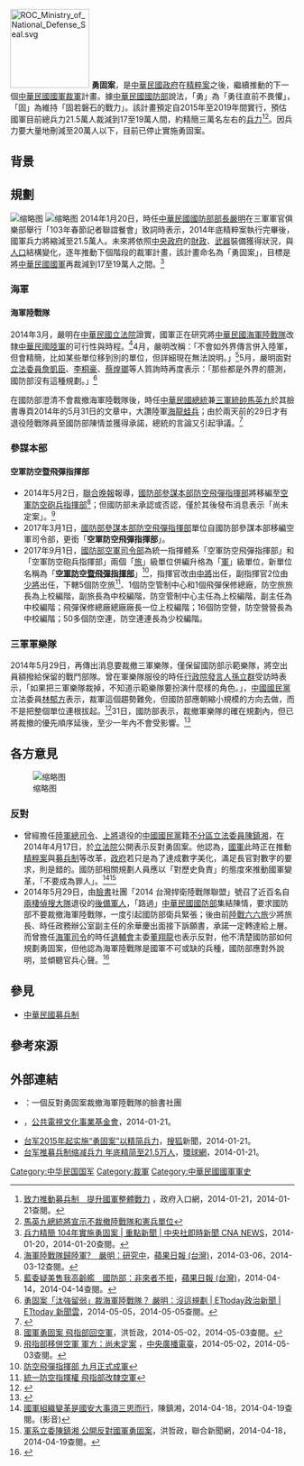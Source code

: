 {{expand|time=2014-01-21T15:40:48+00:00}}
[[File:ROC_Ministry_of_National_Defense_Seal.svg|140px]]
'''勇固案'''，是[[中華民國政府|中華民國政府]]在[[精粹案|精粹案]]之後，繼續推動的下一個[[中華民國國軍|中華民國國軍]][[裁軍|裁軍]]計畫。據[[中華民國國防部|中華民國國防部]]說法，「勇」為「勇往直前不畏懼」，「固」為維持「固若磐石的戰力」。該計畫預定自2015年至2019年間實行，預估國軍目前總兵力21.5萬人裁減到17至19萬人間，約精簡三萬名左右的[[兵力|兵力]]<ref>[http://www.gov.tw/newscenter/pages/detail.aspx?page=357e6247-fe8c-42b4-abc4-d369d801cd1c.aspx 致力推動募兵制　提升國軍整體戰力] {{Wayback|url=http://www.gov.tw/newscenter/pages/detail.aspx?page=357e6247-fe8c-42b4-abc4-d369d801cd1c.aspx |date=20140203003530 }}，政府入口網，2014-01-21，2014-01-21查閱。{{zh-tw}}</ref><ref>[http://www.epochtimes.com/b5/14/6/7/n4173322.htm 馬英九總統將宣示不裁撤陸戰隊和憲兵單位]</ref>。因兵力要大量地刪減至20萬人以下，目前已停止實施勇固案。

== 背景 ==
{{main|精粹案}}

== 規劃 ==
[[File:Soldiers_Stand_by_beside_Reviewing_Stand_20131012.jpg|缩略图]]
[[File:Yen_Ming.jpg|缩略图]]
2014年1月20日，時任[[中華民國國防部部長|中華民國國防部部長]][[嚴明_(台灣)|嚴明]]在三軍軍官俱樂部舉行「103年春節記者聯誼餐會」致詞時表示，2014年底精粹案執行完畢後，國軍兵力將縮減至21.5萬人。未來將依照[[中華民國政府|中央政府]]的[[財政|財政]]、[[中華民國軍事#國防支出及國防產業|武器]]裝備獲得狀況，與[[臺灣人口|人口]]結構變化，逐年推動下個階段的裁軍計畫，該計畫命名為「勇固案」，目標是將[[中華民國國軍|中華民國國軍]]再裁減到17至19萬人之間。<ref>[http://www.cna.com.tw/news/firstnews/201401200043-1.aspx 兵力精簡 104年實施勇固案 | 重點新聞 | 中央社即時新聞 CNA NEWS]，2014-01-20，2014-01-20查閱。{{zh-tw}}</ref>

=== 海軍 ===
==== 海軍陸戰隊 ====
2014年3月，嚴明在[[中華民國立法院|中華民國立法院]]證實，國軍正在研究將[[中華民國海軍陸戰隊|中華民國海軍陸戰隊]]改隸[[中華民國陸軍|中華民國陸軍]]的可行性與時程。<ref>[http://www.appledaily.com.tw/realtimenews/article/new/20140306/355643/ 海軍陸戰隊歸陸軍?　嚴明：研究中]，[[蘋果日報_(台灣)|蘋果日報 (台灣)]]，2014-03-06，2014-03-12查閱。{{zh-tw}}</ref>4月，嚴明改稱：「不會如外界傳言併入陸軍，但會精簡，比如某些單位移到別的單位，但詳細現在無法說明。」<ref>[http://www.appledaily.com.tw/realtimenews/article/politics/20140414/378711/%E8%97%8D%E5%A7%94%E7%96%91%E7%BE%8E%E5%94%AE%E6%88%91%E9%AB%98%E9%BD%A1%E8%89%A6%E3%80%80%E5%9C%8B%E9%98%B2%E9%83%A8%EF%BC%9A%E9%9D%9E%E4%BE%86%E8%80%85%E4%B8%8D%E6%8B%92 藍委疑美售我高齡艦　國防部：非來者不拒]，[[蘋果日報_(台灣)|蘋果日報 (台灣)]]，2014-04-14，2014-04-14查閱。{{zh-tw}}</ref>5月，嚴明面對[[立法委員|立法委員]][[詹凱臣|詹凱臣]]、[[李桐豪|李桐豪]]、[[蔡煌瑯|蔡煌瑯]]等人質詢時再度表示：「那些都是外界的臆測，國防部沒有這種規劃。」<ref>[http://www.ettoday.net/news/20140505/353654.htm 勇固案「汰強留弱」裁海軍陸戰隊？ 嚴明：沒這規劃 | ETtoday政治新聞 | ETtoday 新聞雲]，2014-05-05，2014-05-05查閱。{{zh-tw}}</ref>

在國防部澄清不會裁撤海軍陸戰隊後，時任[[中華民國總統|中華民國總統]]兼[[三軍統帥|三軍統帥]][[馬英九|馬英九]]於其臉書專頁2014年的5月31日的文章中，大讚陸軍[[海龍蛙兵|海龍蛙兵]]；由於兩天前的29日才有退役陸戰隊員至國防部陳情並獲得承諾，總統的言論又引起爭議。<ref>{{cite news|author=孔德廉 |title=裁海陸讚海龍？　網友諷馬玩兩手策略  |url=http://www.appledaily.com.tw/realtimenews/article/new/20140531/407920/%E8%A3%81%E6%B5%B7%E9%99%B8%E8%AE%9A%E6%B5%B7%E9%BE%8D%EF%BC%9F%E3%80%80%E7%B6%B2%E5%8F%8B%E8%AB%B7%E9%A6%AC%E7%8E%A9%E5%85%A9%E6%89%8B%E7%AD%96%E7%95%A5 |publisher=[[台灣蘋果日報|台灣蘋果日報]]|date=2014-05-31 |accessdate=2014-05-31 |language=zh-tw}}</ref>

=== 參謀本部 ===
==== 空軍防空暨飛彈指揮部 ====
* 2014年5月2日，[[聯合晚報|聯合晚報]]報導，[[國防部參謀本部防空飛彈指揮部|國防部參謀本部防空飛彈指揮部]]將移編至[[空軍防空砲兵指揮部|空軍防空砲兵指揮部]]<ref>[http://udn.com/NEWS/NATIONAL/NAT1/8650237.shtml 國軍勇固案 飛指部回空軍]，洪哲政，2014-05-02，2014-05-03查閱。{{zh-tw}}</ref>；但國防部未承認或否認，僅於其後發布消息表示「尚未定案」。<ref>[http://news.rti.org.tw/news/detail/?recordId=105010 飛指部移併空軍 軍方：尚未定案] {{Wayback|url=http://news.rti.org.tw/news/detail/?recordId=105010 |date=20140503184637 }}，[[中央廣播電臺|中央廣播電臺]]，2014-05-02，2014-05-03查閱。{{zh-tw}}</ref>
* 2017年3月1日，[[國防部參謀本部防空飛彈指揮部|國防部參謀本部防空飛彈指揮部]]單位自國防部參謀本部移編空軍司令部，更銜「'''空軍防空飛彈指揮部'''」。
* 2017年9月1日，[[國防部空軍司令部|國防部空軍司令部]]為統一指揮體系「空軍防空飛彈指揮部」和「空軍防空砲兵指揮部」兩個「[[旅|旅]]」級單位併編升格為「[[軍_(軍隊)|軍]]」級單位，新單位名稱為「'''[[空軍防空暨飛彈指揮部|空軍防空暨飛彈指揮部]]'''」<ref>[http://news.ltn.com.tw/news/politics/breakingnews/2170443  防空飛彈指揮部 九月正式成軍]</ref>，指揮官改由[[中將|中將]]出任，副指揮官2位由[[少將|少將]]出任，下轄5個防空旅<ref>[http://news.ltn.com.tw/news/politics/paper/1082383  統一防空指揮權 飛指部改隸空軍]</ref>、1個防空管制中心和1個飛彈保修總廠，防空旅旅長為上校編階，副旅長為中校編階，防空管制中心主任為上校編階，副主任為中校編階；飛彈保修總廠總廠廠長一位上校編階；16個防空營，防空營營長為中校編階；50多個防空連，防空連連長為少校編階。

=== 三軍軍樂隊 ===
2014年5月29日，再傳出消息要裁撤三軍樂隊，僅保留國防部示範樂隊，將空出員額撥給保留的戰鬥部隊。曾在軍樂隊服役的時任[[行政院發言人|行政院發言人]][[孫立群|孫立群]]受訪時表示，「如果把三軍樂隊裁掉，不知道示範樂隊要扮演什麼樣的角色。」，[[中國國民黨|中國國民黨]]立法委員[[林郁方|林郁方]]表示，裁軍這個趨勢難免，但國防部應朝縮小規模的方向去做，而不是把整個單位連根拔起。<ref>{{cite news|author=程燁睿、徐宇威 |title=獨家／肥貓不砍、先裁小兵？三軍樂隊恐將消失  |url=http://www.setnews.net/News.aspx?PageGroupID=1&ProjectID=120&NewsID=25154 |publisher=[[三立新聞|三立新聞]]|date=2014-05-29 |accessdate=2014-05-31 |language=zh-tw}}</ref>31日，國防部表示，裁撤軍樂隊的確在規劃內，但已將裁撤的優先順序延後，至少一年內不會受影響。<ref>{{cite news|author=洪哲政 |title=聯勇之花加入 軍樂隊延後裁撤？  |url=http://udn.com/NEWS/NATIONAL/NAT5/8712326.shtml |publisher=[[聯合晚報|聯合晚報]]|date=2014-05-31 |accessdate=2014-05-31 |language=zh-tw}}</ref>

== 各方意見 ==
[[File:Soldiers_Checking_CM-21A_Wheels_20121013.jpg|缩略图]]
=== 反對 ===
*曾經擔任[[中華民國陸軍司令|陸軍總司令]]、[[上將|上將]]退役的[[中國國民黨|中國國民黨]]籍[[不分區立法委員|不分區立法委員]][[陳鎮湘|陳鎮湘]]，在2014年4月17日，於[[立法院|立法院]]公開表示反對勇固案。他認為，[[中華民國國軍|國軍]]此時正在推動[[精粹案|精粹案]]與[[中華民國募兵制|募兵制]]等改革，[[馬英九政府|政府]]若只是為了達成數字美化，滿足長官對數字的要求，則是錯的。國防部相關規劃人員應以「對歷史負責」的態度來推動國軍變革，「不要成為罪人」。<ref>[https://www.facebook.com/photo.php?v=631913146902640 國軍組織變革是國安大事須三思而行]，陳鎮湘，2014-04-18，2014-04-19查閱。(影音){{zh-tw}}</ref><ref>[http://udn.com/NEWS/BREAKINGNEWS/BREAKINGNEWS1/8620455.shtml 軍系立委陳鎮湘 公開反對國軍勇固案]，洪哲政，聯合新聞網，2014-04-18，2014-04-19查閱。{{zh-tw}}</ref>
*2014年5月29日，由[[臉書|臉書]]社團「2014 台灣捍衛陸戰隊聯盟」號召了近百名自[[兩棲偵搜大隊|兩棲偵搜大隊]]退役的[[後備軍人|後備軍人]]，「路過」[[中華民國國防部|中華民國國防部]]集結陳情，要求國防部不要裁撤海軍陸戰隊，一度引起國防部衛兵緊張；後由前[[陸戰六六旅|陸戰六六旅]]少將旅長、時任政務辦公室副主任的余華慶出面接下訴願書，承諾一定轉達給上層。而曾擔任[[中華民國海軍司令|海軍司令]]的時任[[退輔會|退輔會]]主委[[董翔龍|董翔龍]]也表示反對，他不清楚國防部如何規劃勇固案，但他認為海軍陸戰隊是國軍不可或缺的兵種，國防部應對外說明，並傾聽官兵心聲。<ref>{{cite news|author=自由時報 |title=海軍陸戰隊傳裁編 董翔龍籲國防部說明  |url=http://news.ltn.com.tw/news/politics/breakingnews/1019116 |publisher=[[自由時報|自由時報]]|date=2014-05-29 |accessdate=2014-05-31 |language=zh-tw}}</ref>

==  參見 ==
*[[中華民國募兵制|中華民國募兵制]]

== 參考來源 ==
{{Reflist|2}}

== 外部連結 ==
*{{facebook page|2014-台灣捍衛陸戰隊聯盟-反裁併-反精簡-反弱化/1432308613692204|2014 台灣捍衛陸戰隊聯盟 }}：一個反對勇固案裁撤海軍陸戰隊的臉書社團
*{{youtube|bt-nz3z2kyk|20140121公視晚間新聞－國軍勇固案 兵力精減為17至19萬人}}，[[公共電視文化事業基金會|公共電視文化事業基金會]]，2014-01-21。{{zh-tw}}
*[http://news.sohu.com/20140121/n393865161.shtml 台军2015年起实施“勇固案”以精简兵力]，[[搜狐|搜狐]]新聞，2014-01-21。{{zh-cn}}
*[http://taiwan.huanqiu.com/taiwan_military/2014-01/4774713.html 台军推募兵制缩减兵力 年底精简至21.5万人]，[[環球網|環球網]]，2014-01-21。{{zh-cn}}

{{中華民國軍事}}
[[Category:中华民国国军|Category:中华民国国军]]
[[Category:裁軍|Category:裁軍]]
[[Category:中華民國國軍軍史|Category:中華民國國軍軍史]]